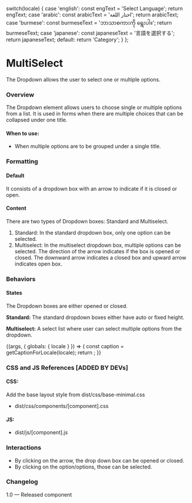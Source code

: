 
  switch(locale) {
    case 'english': const engText = 'Select Language'; return engText;
    case 'arabic': const arabicText = 'اختار اللغة'; return arabicText;
    case 'burmese': const burmeseText = 'ဘာသာစကားကို ရွေးပါ။'; return burmeseText;
    case 'japanese': const japaneseText = '言語を選択する'; return japaneseText;
    default: return 'Category';
  }
};

<Meta title="Components/Forms/Dropdown/Custom Select" />

# MultiSelect
The Dropdown allows the user to select one or multiple options.

### Overview
The Dropdown element allows users to choose single or multiple options from a list. It is used in forms when there are multiple choices that can be collapsed under one title.

#### When to use:
- When multiple options are to be grouped under a single title.

### Formatting
#### Default
It consists of a dropdown box with an arrow to indicate if it is closed or open.

#### Content
There are two types of Dropdown boxes: Standard and Multiselect.
1. Standard: In the standard dropdown box, only one option can be selected.
2. Multiselect: In the multiselect dropdown box, multiple options can be selected.
The direction of the arrow indicates if the box is opened or closed. The downward arrow indicates a closed box and upward arrow indicates open box.

### Behaviors
#### States
The Dropdown boxes are either opened or closed. 

**Standard:** The standard dropdown boxes either have auto or fixed height.

**Multiselect:** A select list where user can select multiple options from the dropdown.

<Canvas>
  <Story name="Custom Select">
    {(args, { globals: { locale } }) => {
      const caption = getCaptionForLocale(locale);
      return <CustomSelect text={caption}></CustomSelect>;
    }}
  </Story>
</Canvas>

### CSS and JS References [ADDED BY DEVs]

#### CSS:
Add the base layout style from dist/css/base-minimal.css
- dist/css/components/[component].css

#### JS:
- dist/js/[component].js

### Interactions
- By clicking on the arrow, the drop down box can be opened or closed.
- By clicking on the option/options, those can be selected.

### Changelog
1.0 — Released component
